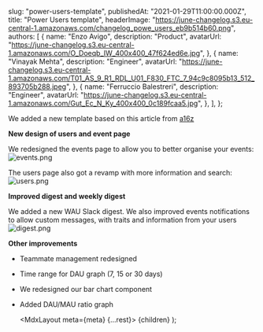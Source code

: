
  slug: "power-users-template",
  publishedAt: "2021-01-29T11:00:00.000Z",
  title: "Power Users template",
  headerImage:
    "https://june-changelog.s3.eu-central-1.amazonaws.com/changelog_powe_users_eb9b514b60.png",
  authors: [
    {
      name: "Enzo Avigo",
      description: "Product",
      avatarUrl:
        "https://june-changelog.s3.eu-central-1.amazonaws.com/O_Doeqb_IW_400x400_47f624ed6e.jpg",
    },
    {
      name: "Vinayak Mehta",
      description: "Engineer",
      avatarUrl:
        "https://june-changelog.s3.eu-central-1.amazonaws.com/T01_AS_9_R1_RDL_U01_F830_FTC_7_94c9c8095b13_512_893705b288.jpeg",
    },
    {
      name: "Ferruccio Balestreri",
      description: "Engineer",
      avatarUrl:
        "https://june-changelog.s3.eu-central-1.amazonaws.com/Gut_Ec_N_Ky_400x400_0c189fcaa5.jpg",
    },
  ],
};

We added a new template based on this article from [a16z](https://a16z.com/2018/08/06/power-user-curve-l30-l7/)

**New design of users and event page**

We redesigned the events page to allow you to better organise your events:
![events.png](https://june-changelog.s3.eu-central-1.amazonaws.com/events_a8e85ab903.png)

The users page also got a revamp with more information and search:
![users.png](https://june-changelog.s3.eu-central-1.amazonaws.com/users_1fd3a251da.png)

**Improved digest and weekly digest**

We added a new WAU Slack digest. We also improved events notifications to allow custom messages, with traits and information from your users
![digest.png](https://june-changelog.s3.eu-central-1.amazonaws.com/digest_69f559f869.png)

**Other improvements**

- Teammate management redesigned
- Time range for DAU graph (7, 15 or 30 days)
- We redesigned our bar chart component
- Added DAU/MAU ratio graph

  <MdxLayout meta={meta} {...rest}>
    {children}
  </MdxLayout>
);
